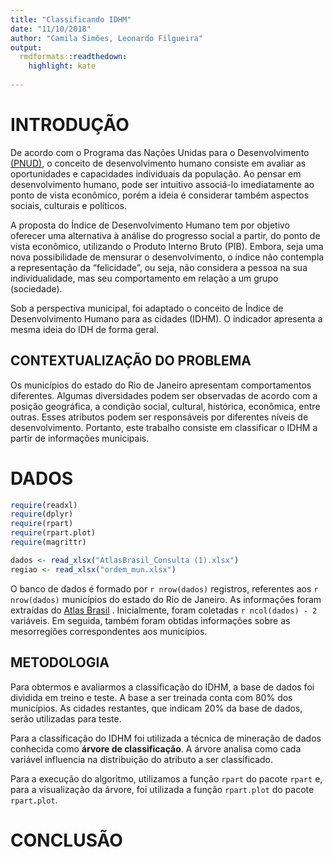 ```yaml
---
title: "Classificando IDHM"
date: "11/10/2018"
author: "Camila Simões, Leonardo Filgueira"
output:
  rmdformats::readthedown:
    highlight: kate
    
---
```


# INTRODUÇÃO 

De acordo com o Programa das Nações Unidas para o Desenvolvimento  [(PNUD)](http://www.br.undp.org/content/brazil/pt/home/idh0/conceitos/o-que-e-desenvolvimento-humano.html), o conceito de desenvolvimento humano consiste em avaliar as oportunidades e capacidades individuais da população. Ao pensar em desenvolvimento humano, pode ser intuitivo associá-lo imediatamente ao ponto de vista econômico, porém a ideia é considerar também aspectos sociais, culturais e políticos.

A proposta do Índice de Desenvolvimento Humano tem por objetivo oferecer uma alternativa à análise do progresso social a partir, do ponto de vista econômico, utilizando o Produto Interno Bruto (PIB). Embora, seja uma nova possibilidade de mensurar o desenvolvimento, o índice não contempla a representação da "felicidade", ou seja, não considera a pessoa na sua individualidade, mas seu comportamento em relação a um grupo (sociedade).

Sob a perspectiva municipal, foi adaptado o conceito de Índice de Desenvolvimento Humano para as cidades (IDHM). O indicador apresenta a mesma ideia do IDH de forma geral.

## CONTEXTUALIZAÇÃO DO PROBLEMA 

Os municípios do estado do Rio de Janeiro apresentam comportamentos diferentes. Algumas diversidades podem ser observadas de acordo com a posição geográfica, a condição social, cultural, histórica, econômica, entre outras. Esses atributos podem ser responsáveis por diferentes níveis de desenvolvimento. Portanto, este trabalho consiste em classificar o IDHM a partir de informações municipais.

# DADOS 

```r

require(readxl)
require(dplyr)
require(rpart)
require(rpart.plot)
require(magrittr)

dados <- read_xlsx("AtlasBrasil_Consulta (1).xlsx")
regiao <- read_xlsx("ordem_mun.xlsx")
```

O banco de dados é formado por `r nrow(dados)` registros, referentes aos `r nrow(dados)`  municípios do estado do Rio de Janeiro. As informações foram extraídas do [Atlas Brasil](http://www.atlasbrasil.org.br/2013/pt/consulta/) . Inicialmente, foram coletadas 
`r ncol(dados) - 2` variáveis. Em seguida, também foram obtidas informações sobre as mesorregiões correspondentes aos municípios.

## METODOLOGIA

Para obtermos e avaliarmos a classificação do IDHM, a base de dados foi dividida em treino e teste. A base a ser treinada conta com 80% dos municípios.  As cidades restantes, que indicam 20% da base de dados, serão utilizadas para teste.

<!-- Inserir chunk de treino e teste -->


Para a classificação do IDHM foi utilizada a técnica de mineração de dados conhecida como **árvore de classificação**. A árvore analisa como cada variável influencia na distribuição do atributo a ser classificado.

Para a execução do algoritmo, utilizamos a função `rpart` do pacote `rpart` e, para a visualização da árvore, foi utilizada a função `rpart.plot` do pacote `rpart.plot`.

<!-- Inserir o algoritmo  -->


# CONCLUSÃO 


